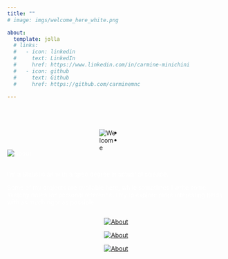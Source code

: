 ```yaml
---
title: ""
# image: imgs/welcome_here_white.png

about:
  template: jolla
  # links:
  #   - icon: linkedin
  #     text: LinkedIn
  #     href: https://www.linkedin.com/in/carmine-minichini
  #   - icon: github
  #     text: Github
  #     href: https://github.com/carminemnc

---
```


<style>
  body {
    background-image: url("imgs/nebula_home.png");
    background-size: cover;
    background-position: center;
    background-attachment: fixed;
    background-repeat: no-repeat;
  }
  .always-white {
    color: #ffffff !important;
  }
</style>

<!-- Social icons -->

<div style="display: flex; flex-direction: column; align-items: center; height: 100vh; padding-top: 1vh;">
  <img class="home-image" alt="Welcome" style="max-width: 50%; height: auto;">
  
<div class="social-container" style="margin-top: -2vh;">
  <ul class="social-icons">
    <li>
       <a href="https://github.com/carminemnc"><i class="fa fa-github"></i></a>
    </li>
    <li>
       <a href="https://www.linkedin.com/in/carmine-minichini"><i class="fa fa-linkedin"></i></a>
    </li>
  </ul>
</div>

<!-- About -->
<div class="main-panel slide-in" style="position: relative; color: white !important;">
  <img src="imgs/about_sun_static_2.png" alt="About" style="max-width: 100%; height: auto; display: block;">
  <br>
  <p style="text-align: left; font-weight:bold; color: inherit !important;">I'm a Statistician with a spec degree in actuarial science. 
  
  Some of my projects are available here, while sometimes I write some sketchy notes for personal reference. I try to explore more interesting fields with as much rigor as possible</p>
</div>


<!-- Projects, Posts and Notebooks -->

<div class="grid-container">

  <a href="./projects.html" class="panel-link slide-in">
  <img src="imgs/about_sun_static_2.png" alt="About" style="max-width: 100%; height: auto; display: block;">
  </a>
  
  <a href="./posts.html" class="panel-link slide-in">
  <img src="imgs/about_sun_static_2.png" alt="About" style="max-width: 100%; height: auto; display: block;">
  </a>

  <a href="./notebooks.html" class="panel-link slide-in">
  <img src="imgs/about_sun_static_2.png" alt="About" style="max-width: 100%; height: auto; display: block;">
  </a>

</div>


<script>
  document.addEventListener('DOMContentLoaded', function() {
    const observer = new IntersectionObserver(entries => {
      entries.forEach(entry => {
        if (entry.isIntersecting) {
          entry.target.classList.add('active');
        }
      });
    }, {threshold: 0.1});
    
    document.querySelectorAll('.slide-in').forEach(el => {
      observer.observe(el);
    });
  });
</script>

<!-- <a href="./projects.html" class="cool-link">here</a> -->








